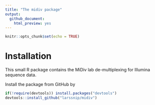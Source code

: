 ```yaml
---
title: "The midiv package"
output: 
  github_document:
    html_preview: yes
---
```


```r
knitr::opts_chunk$set(echo = TRUE)
```



# Installation
This small R package contains the MiDiv lab de-multiplexing for Illumina sequence data.

Install the package from GitHub by
```r
if(!require(devtools)) install.packages("devtools")
devtools::install_github("larssnip/midiv")
```

